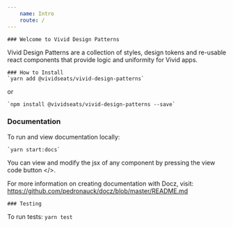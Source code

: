 ```yaml
---
    name: Intro
    route: /
---
```



    ### Welcome to Vivid Design Patterns

Vivid Design Patterns are a collection of styles, design tokens and re-usable react components that provide logic and uniformity for Vivid apps.

    ### How to Install
    `yarn add @vividseats/vivid-design-patterns`

or

    `npm install @vividseats/vivid-design-patterns --save`

### Documentation
To run and view documentation locally:

    `yarn start:docs`

You can view and modify the jsx of any component by pressing the view code button </>.

For more information on creating documentation with Docz, visit: https://github.com/pedronauck/docz/blob/master/README.md

    ### Testing
To run tests:
    `yarn test`